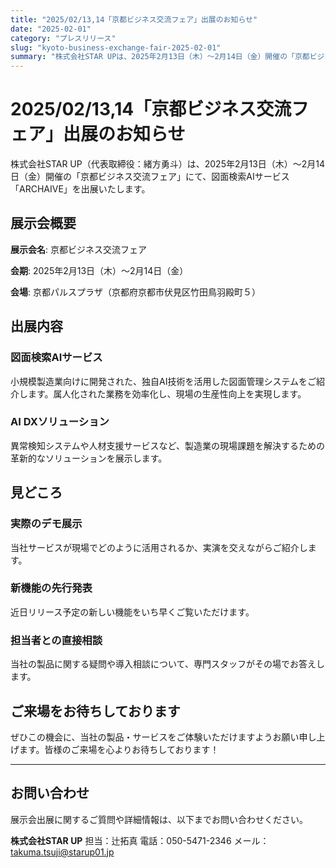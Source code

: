 ```yaml
---
title: "2025/02/13,14「京都ビジネス交流フェア」出展のお知らせ"
date: "2025-02-01"
category: "プレスリリース"
slug: "kyoto-business-exchange-fair-2025-02-01"
summary: "株式会社STAR UPは、2025年2月13日（木）～2月14日（金）開催の「京都ビジネス交流フェア」にて、図面検索AIサービス「ARCHAIVE」を出展いたします。"
---
```


# 2025/02/13,14「京都ビジネス交流フェア」出展のお知らせ

株式会社STAR UP（代表取締役：緒方勇斗）は、2025年2月13日（木）～2月14日（金）開催の「京都ビジネス交流フェア」にて、図面検索AIサービス「ARCHAIVE」を出展いたします。

## 展示会概要

**展示会名**: 京都ビジネス交流フェア

**会期**: 2025年2月13日（木）～2月14日（金）

**会場**: 京都パルスプラザ（京都府京都市伏見区竹田鳥羽殿町５）

## 出展内容

### 図面検索AIサービス

小規模製造業向けに開発された、独自AI技術を活用した図面管理システムをご紹介します。属人化された業務を効率化し、現場の生産性向上を実現します。

### AI DXソリューション

異常検知システムや人材支援サービスなど、製造業の現場課題を解決するための革新的なソリューションを展示します。

## 見どころ

### 実際のデモ展示

当社サービスが現場でどのように活用されるか、実演を交えながらご紹介します。

### 新機能の先行発表

近日リリース予定の新しい機能をいち早くご覧いただけます。

### 担当者との直接相談

当社の製品に関する疑問や導入相談について、専門スタッフがその場でお答えします。

## ご来場をお待ちしております

ぜひこの機会に、当社の製品・サービスをご体験いただけますようお願い申し上げます。皆様のご来場を心よりお待ちしております！

---

## お問い合わせ

展示会出展に関するご質問や詳細情報は、以下までお問い合わせください。

**株式会社STAR UP**
担当：辻拓真
電話：050-5471-2346
メール：takuma.tsuji@starup01.jp
